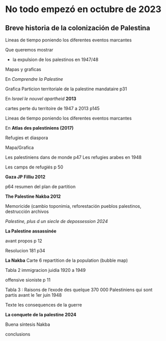 # No todo empezó en octubre de 2023

## Breve historia de la colonización de Palestina

Lineas de tiempo poniendo los diferentes eventos marcantes

Que queremos mostrar

-   la expulsion de los palestinos en 1947/48

Mapas y graficas

En *Comprendre la Palestine*

Grafica Particion territoriale de la palestine mandataire p31

En *Israel le nouvel apartheid* **2013**

cartes perte du territoire de 1947 a 2013 p145

Lineas de tiempo poniendo los diferentes eventos marcantes

En **Atlas des palestiniens (2017)**

Refugies et diaspora

Mapa/Grafica

Les palestiniens dans de monde p47
Les refugies arabes en 1948

Les camps de refugiés p 50

**Gaza JP Filliu 2012**

p64 resumen del plan de partition

**The Palestine Nakba 2012**

Memoricide (cambio toponimia, reforestación pueblos palestinos, destrucción archivos

*Palestine, plus d un siecle de depossession 2024*

**La Palestine assassinée**

avant propos p 12

Resolucion 181 p34

**La Nakba**
Carte 6 repartition de la population (bubble map)

Tabla 2 immigracion juidía 1920 a 1949

offensive sioniste p 11

Tabla 3 : Raisons de l’exode des quelque 370 000 Palestiniens qui sont partis avant le 1er juin 1948

Texte les consequences de la guerre

**La conquete de la palestine 2024**

Buena síntesis Nakba

conclusions

